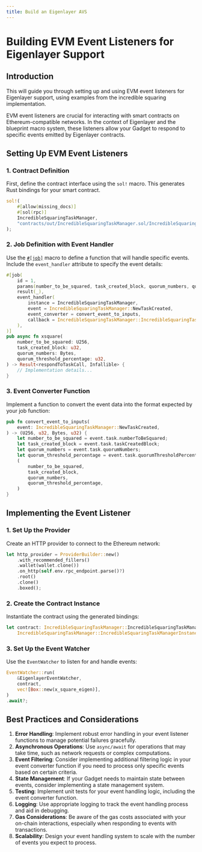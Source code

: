 ```yaml
---
title: Build an Eigenlayer AVS
---
```


# Building EVM Event Listeners for Eigenlayer Support

## Introduction

This will guide you through setting up and using EVM event listeners for Eigenlayer support, using examples from the
incredible squaring implementation.

EVM event listeners are crucial for interacting with smart contracts on Ethereum-compatible networks.
In the context of Eigenlayer and the blueprint macro system, these listeners allow your Gadget to respond to specific
events emitted by Eigenlayer contracts.

## Setting Up EVM Event Listeners

### 1. Contract Definition

First, define the contract interface using the `sol!` macro. This generates Rust bindings for your smart contract.

```rust
sol!(
    #[allow(missing_docs)]
    #[sol(rpc)]
    IncredibleSquaringTaskManager,
    "contracts/out/IncredibleSquaringTaskManager.sol/IncredibleSquaringTaskManager.json"
);
```

### 2. Job Definition with Event Handler

Use the [`#[job]`](./blueprint-macros/jobs.mdx) macro to define a function that will handle specific events. Include the `event_handler` attribute to specify the event details:

```rust
#[job(
    id = 1,
    params(number_to_be_squared, task_created_block, quorum_numbers, quorum_threshold_percentage),
    result(_),
    event_handler(
        instance = IncredibleSquaringTaskManager,
        event = IncredibleSquaringTaskManager::NewTaskCreated,
        event_converter = convert_event_to_inputs,
        callback = IncredibleSquaringTaskManager::IncredibleSquaringTaskManagerCalls::respondToTask
    ),
)]
pub async fn xsquare(
    number_to_be_squared: U256,
    task_created_block: u32,
    quorum_numbers: Bytes,
    quorum_threshold_percentage: u32,
) -> Result<respondToTaskCall, Infallible> {
    // Implementation details...
}
```

### 3. Event Converter Function

Implement a function to convert the event data into the format expected by your job function:

```rust
pub fn convert_event_to_inputs(
    event: IncredibleSquaringTaskManager::NewTaskCreated,
) -> (U256, u32, Bytes, u32) {
    let number_to_be_squared = event.task.numberToBeSquared;
    let task_created_block = event.task.taskCreatedBlock;
    let quorum_numbers = event.task.quorumNumbers;
    let quorum_threshold_percentage = event.task.quorumThresholdPercentage;
    (
        number_to_be_squared,
        task_created_block,
        quorum_numbers,
        quorum_threshold_percentage,
    )
}
```

## Implementing the Event Listener

### 1. Set Up the Provider

Create an HTTP provider to connect to the Ethereum network:

```rust
let http_provider = ProviderBuilder::new()
    .with_recommended_fillers()
    .wallet(wallet.clone())
    .on_http(self.env.rpc_endpoint.parse()?)
    .root()
    .clone()
    .boxed();
```

### 2. Create the Contract Instance

Instantiate the contract using the generated bindings:

```rust
let contract: IncredibleSquaringTaskManager::IncredibleSquaringTaskManagerInstance =
    IncredibleSquaringTaskManager::IncredibleSquaringTaskManagerInstance::new(contract_address, provider);
```

### 3. Set Up the Event Watcher

Use the `EventWatcher` to listen for and handle events:

```rust
EventWatcher::run(
    &EigenlayerEventWatcher,
    contract,
    vec![Box::new(x_square_eigen)],
)
.await?;
```

## Best Practices and Considerations

1. **Error Handling**: Implement robust error handling in your event listener functions to manage potential failures gracefully.
2. **Asynchronous Operations**: Use `async/await` for operations that may take time, such as network requests or complex computations.
3. **Event Filtering**: Consider implementing additional filtering logic in your event converter function if you need to process only specific events based on certain criteria.
4. **State Management**: If your Gadget needs to maintain state between events, consider implementing a state management system.
5. **Testing**: Implement unit tests for your event handling logic, including the event converter function.
6. **Logging**: Use appropriate logging to track the event handling process and aid in debugging.
7. **Gas Considerations**: Be aware of the gas costs associated with your on-chain interactions, especially when responding to events with transactions.
8. **Scalability**: Design your event handling system to scale with the number of events you expect to process.
